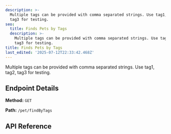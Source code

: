 ```yaml
---
description: >-
  Multiple tags can be provided with comma separated strings. Use tag1, tag2,
  tag3 for testing.
seo:
  title: Finds Pets by Tags
  description: >-
    Multiple tags can be provided with comma separated strings. Use tag1, tag2,
    tag3 for testing.
title: Finds Pets by Tags
last_edited: '2025-07-12T22:33:42.468Z'
---
```


Multiple tags can be provided with comma separated strings. Use tag1, tag2, tag3 for testing.

## Endpoint Details

**Method:** `GET`

 

**Path:** `/pet/findByTags`

## API Reference

<apiReference schemaFile="Swagger-Petstore.json|GET:/pet/findByTags" />
